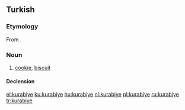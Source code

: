 ==Turkish==

===Etymology===
From {{etyl|ar|tr}}.

===Noun===
{{head|tr|noun}}

# [[cookie]], [[biscuit]]

====Declension====

{{tr-decl-noun
| kurabiye | kurabiyeler
| kurabiyeyi | kurabiyeleri
| kurabiyeye | kurabiyelere
| kurabiyede | kurabiyelerde
| kurabiyeden | kurabiyelerden
| kurabiyenin | kurabiyelerin
}}

[[el:kurabiye]]
[[ku:kurabiye]]
[[hu:kurabiye]]
[[nl:kurabiye]]
[[pl:kurabiye]]
[[ru:kurabiye]]
[[tr:kurabiye]]